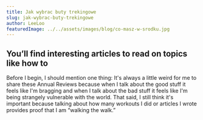 ```yaml
---
title: Jak wybrac buty trekingowe
slug: jak-wybrac-buty-trekingowe
author: LeeLoo
featuredImage: ../../assets/images/blog/co-masz-w-srodku.jpg
---
```

## You’ll find interesting articles to read on topics like how to 
Before I begin, I should mention one thing: It's always a little
weird for me to share these Annual Reviews because when I talk 
about the good stuff it feels like I'm bragging and when I talk
about the bad stuff it feels like I'm being strangely vulnerable
with the world. That said, I still think it's important because
talking about how many workouts I did or articles I wrote provides 
proof that I am “walking the walk.”